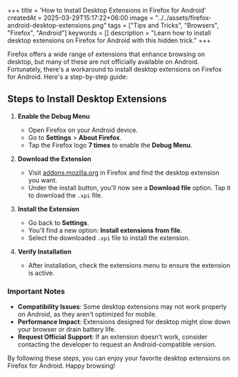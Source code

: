 +++
title = 'How to Install Desktop Extensions in Firefox for Android'
createdAt = 2025-03-29T15:17:22+06:00
image = "../../assets/firefox-android-desktop-extensions.png"
tags = ["Tips and Tricks", "Browsers", "Firefox", "Android"]
keywords = []
description = "Learn how to install desktop extensions on Firefox for Android with this hidden trick."
+++

Firefox offers a wide range of extensions that enhance browsing on desktop, but many of these are not officially available on Android. Fortunately, there's a workaround to install desktop extensions on Firefox for Android. Here's a step-by-step guide:

## Steps to Install Desktop Extensions

1. **Enable the Debug Menu**
   - Open Firefox on your Android device.
   - Go to **Settings** > **About Firefox**.
   - Tap the Firefox logo **7 times** to enable the **Debug Menu**.

2. **Download the Extension**
   - Visit [addons.mozilla.org](https://addons.mozilla.org) in Firefox and find the desktop extension you want.
   - Under the install button, you'll now see a **Download file** option. Tap it to download the `.xpi` file.

3. **Install the Extension**
   - Go back to **Settings**.
   - You'll find a new option: **Install extensions from file**.
   - Select the downloaded `.xpi` file to install the extension.

4. **Verify Installation**
   - After installation, check the extensions menu to ensure the extension is active.

### Important Notes

- **Compatibility Issues**: Some desktop extensions may not work properly on Android, as they aren't optimized for mobile.
- **Performance Impact**: Extensions designed for desktop might slow down your browser or drain battery life.
- **Request Official Support**: If an extension doesn't work, consider contacting the developer to request an Android-compatible version.

By following these steps, you can enjoy your favorite desktop extensions on Firefox for Android. Happy browsing!
